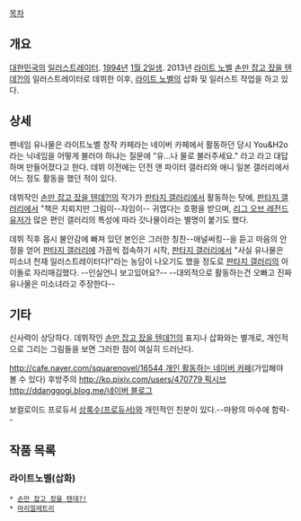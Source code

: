 [[목차]]

== 개요 ==
[[대한민국]]의 [[일러스트레이터]]. [[1994년]] [[1월 2일]]생. 2013년 [[라이트 노벨]] [[손만 잡고 잤을 텐데?!]]의 일러스트레이터로 데뷔한 이후, [[라이트 노벨]]의 삽화 및 일러스트 작업을 하고 있다.

== 상세 ==
펜네임 유나물은 라이트노벨 창작 카페라는 네이버 카페에서 활동하던 당시 You&H2o 라는 닉네임을 어떻게 불러야 하냐는 질문에 "유...나 물로 불러주세요." 라고 라고 대답하며 만들어졌다고 한다. 데뷔 이전에는 던전 앤 파이터 갤러리와 애니 일본 갤러리에서 어느 정도 활동을 했던 적이 있다.

데뷔작인 [[손만 잡고 잤을 텐데?!]]의 작가가 [[판타지 갤러리]]에서 활동하는 탓에, [[판타지 갤러리]]에서 "책은 지뢰지만 그림이--자임이-- 귀엽다는 호평을 받으며, [[리그 오브 레전드]]유저가 많은 편인 갤러리의 특성에 따라 갓나물이라는 별명이 붙기도 했다.

데뷔 직후 몹시 불안감에 빠져 있던 본인은 그러한 칭찬--애널써킹--을 듣고 마음의 안정을 얻어 [[판타지 갤러리]]에 가끔씩 접속하기 시작, [[판타지 갤러리]]에서 "사실 유나물은 미소녀 천재 일러스트레이터다!"라는 농담이 나오기도 했을 정도로 [[판타지 갤러리]]의 아이돌로 자리매김했다. --인실언니 보고있어요?-- --대외적으로 활동하는건 오빠고 진짜 유나물은 미소녀라고 주장한다--

== 기타 ==
신사력이 상당하다. 데뷔작인 [[손만 잡고 잤을 텐데?!]]의 표지나 삽화와는 별개로, 개인적으로 그리는 그림들을 보면 그러한 점이 여실히 드러난다.

[[http://cafe.naver.com/squarenovel/16544 개인 활동하는 네이버 카페]](가입해야 볼 수 있다) 후방주의
[[http://ko.pixiv.com/users/470779 픽시브]]
[[http://ddanggogi.blog.me/네이버 블로그]]

보컬로이드 프로듀서 [[상록수(프로듀서)]]와 개인적인 친분이 있다.--마왕의 마수에 함락--

== 작품 목록 ==
=== 라이트노벨(삽화) ===
 * [[손만 잡고 잤을 텐데?!]]
 * [[마리얼레트리]]
